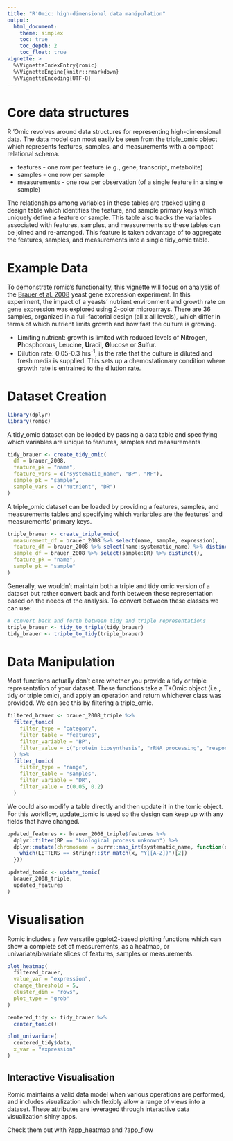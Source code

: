 ```yaml
---
title: "R'Omic: high-dimensional data manipulation"
output: 
  html_document:
    theme: simplex
    toc: true
    toc_depth: 2
    toc_float: true
vignette: >
  %\VignetteIndexEntry{romic}
  %\VignetteEngine{knitr::rmarkdown}
  %\VignetteEncoding{UTF-8}
---
```


# Core data structures

R 'Omic revolves around data structures for representing high-dimensional data. The data model can most easily be seen from the triple_omic object which represents features, samples, and measurements with a compact relational schema.

- features - one row per feature (e.g., gene, transcript, metabolite)
- samples - one row per sample
- measurements - one row per observation (of a single feature in a single sample)

The relationships among variables in these tables are tracked using a design table which identifies the feature, and sample primary keys which uniquely define a feature or sample. This table also tracks the variables associated with features, samples, and measurements so these tables can be joined and re-arranged. This feature is taken advantage of to aggregate the features, samples, and measurements into a single tidy_omic table.

# Example Data

To demonstrate romic's functionality, this vignette will focus on analysis of the [Brauer et al. 2008](https://pubmed.ncbi.nlm.nih.gov/17959824/) yeast gene expression experiment. In this experiment, the impact of a yeasts' nutrient environment and growth rate on gene expression was explored using 2-color microarrays. There are 36 samples, organized in a full-factorial design (all x all levels), which differ in terms of which nutrient limits growth and how fast the culture is growing.

- Limiting nutrient: growth is limited with reduced levels of **N**itrogen, **P**hosphorous, **L**eucine, **U**racil, **G**lucose or **S**ulfur. 
- Dilution rate: 0.05-0.3 hrs^-1^, is the rate that the culture is diluted and fresh media is supplied. This sets up a chemostationary condition where growth rate is entrained to the dilution rate.

# Dataset Creation

```r
library(dplyr)
library(romic)
```

A tidy_omic dataset can be loaded by passing a data table and specifying which variables are unique to features, samples and measurements

```r
tidy_brauer <- create_tidy_omic(
  df = brauer_2008,
  feature_pk = "name",
  feature_vars = c("systematic_name", "BP", "MF"),
  sample_pk = "sample",
  sample_vars = c("nutrient", "DR")
)
```

A triple_omic dataset can be loaded by providing a features, samples, and measurements tables and specifying which variarbles are the features' and measurements' primary keys.

```r
triple_brauer <- create_triple_omic(
  measurement_df = brauer_2008 %>% select(name, sample, expression),
  feature_df = brauer_2008 %>% select(name:systematic_name) %>% distinct(),
  sample_df = brauer_2008 %>% select(sample:DR) %>% distinct(),
  feature_pk = "name",
  sample_pk = "sample"
)
```

Generally, we wouldn't maintain both a triple and tidy omic version of a dataset but rather convert back and forth between these representation based on the needs of the analysis. To convert between these classes we can use:

```r
# convert back and forth between tidy and triple representations
triple_brauer <- tidy_to_triple(tidy_brauer)
tidy_brauer <- triple_to_tidy(triple_brauer)
```

# Data Manipulation

Most functions actually don't care whether you provide a tidy or triple representation of your dataset. These functions take a T*Omic object (i.e., tidy or triple omic), and apply an operation and return whichever class was provided. We can see this by filtering a triple_omic.

```r
filtered_brauer <- brauer_2008_triple %>%
  filter_tomic(
    filter_type = "category",
    filter_table = "features",
    filter_variable = "BP",
    filter_value = c("protein biosynthesis", "rRNA processing", "response to stress")
  ) %>%
  filter_tomic(
    filter_type = "range",
    filter_table = "samples",
    filter_variable = "DR",
    filter_value = c(0.05, 0.2)
  )
```

We could also modify a table directly and then update it in the tomic object. For this workflow, update_tomic is used so the design can keep up with any fields that have changed.

```r
updated_features <- brauer_2008_triple$features %>%
  dplyr::filter(BP == "biological process unknown") %>%
  dplyr::mutate(chromosome = purrr::map_int(systematic_name, function(x) {
    which(LETTERS == stringr::str_match(x, "Y([A-Z])")[2])
  }))

updated_tomic <- update_tomic(
  brauer_2008_triple,
  updated_features
)
```

# Visualisation

Romic includes a few versatile ggplot2-based plotting functions which can show a complete set of measurements, as a heatmap, or univariate/bivariate slices of features, samples or measurements.

```r
plot_heatmap(
  filtered_brauer,
  value_var = "expression",
  change_threshold = 5,
  cluster_dim = "rows",
  plot_type = "grob"
)
```

```r
centered_tidy <- tidy_brauer %>%
  center_tomic()

plot_univariate(
  centered_tidy$data,
  x_var = "expression"
)
```

## Interactive Visualisation

Romic maintains a valid data model when various operations are performed, and includes visualization which flexibly allow a range of views into a dataset. These attributes are leveraged through interactive data visualization shiny apps.

Check them out with ?app_heatmap and ?app_flow
